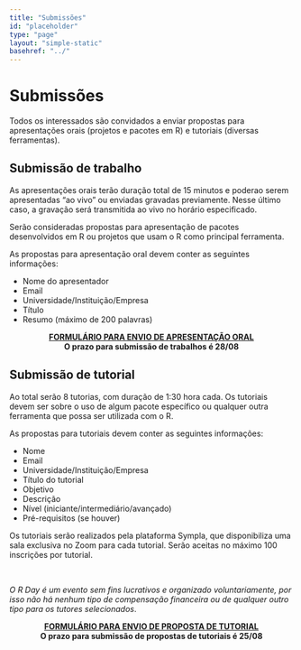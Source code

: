 ```yaml
---
title: "Submissões"
id: "placeholder"
type: "page"
layout: "simple-static"
basehref: "../"
---
```


# Submissões

Todos os interessados são convidados a enviar propostas para
apresentações orais (projetos e pacotes em R) e tutoriais (diversas
ferramentas).

## Submissão de trabalho

As apresentações orais terão duração total de 15 minutos e poderao serem
apresentadas "ao vivo" ou enviadas gravadas previamente. Nesse último
caso, a gravação será transmitida ao vivo no horário especificado.

Serão consideradas propostas para apresentação de pacotes desenvolvidos
em R ou projetos que usam o R como principal ferramenta.

As propostas para apresentação oral devem conter as seguintes
informações:

- Nome do apresentador
- Email
- Universidade/Instituição/Empresa
- Título
- Resumo (máximo de 200 palavras)

<center>
[**FORMULÁRIO PARA ENVIO DE APRESENTAÇÃO ORAL**](https://forms.gle/BMJ2sSVxa5YwZiJZ8)
</center>

<center>
**O prazo para submissão de trabalhos é 28/08**
</center>

## Submissão de tutorial

Ao total serão 8 tutorias, com duração de 1:30 hora cada. Os tutoriais
devem ser sobre o uso de algum pacote específico ou qualquer outra
ferramenta que possa ser utilizada com o R.

As propostas para tutoriais devem conter as seguintes informações:

- Nome
- Email
- Universidade/Instituição/Empresa
- Título do tutorial
- Objetivo
- Descrição
- Nível (iniciante/intermediário/avançado)
- Pré-requisitos (se houver)

Os tutoriais serão realizados pela plataforma Sympla, que disponibiliza
uma sala exclusiva no Zoom para cada tutorial. Serão aceitas no máximo
100 inscrições por tutorial.

<br>

*O R Day é um evento sem fins lucrativos e organizado voluntariamente,
por isso não há nenhum tipo de compensação financeira ou de qualquer
outro tipo para os tutores selecionados*.

<center>
[**FORMULÁRIO PARA ENVIO DE PROPOSTA DE TUTORIAL**](https://forms.gle/bSNhVC2njSTKQPgb6)
</center>

<center>
**O prazo para submissão de propostas de tutoriais é 25/08**
</center>
